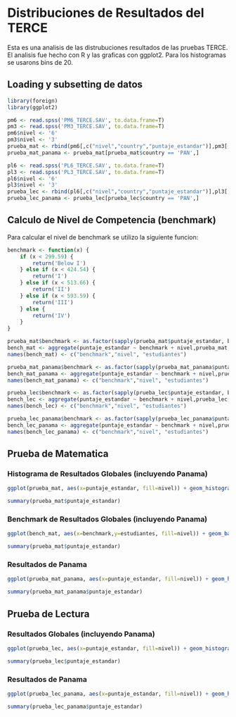 # Distribuciones de Resultados del TERCE

Esta es una analisis de las distrubuciones resultados de las pruebas TERCE. El analisis fue hecho con R y las graficas con ggplot2.
Para los histogramas se usarons bins de 20.

## Loading y subsetting de datos
```r
library(foreign)
library(ggplot2)

pm6 <- read.spss('PM6_TERCE.SAV', to.data.frame=T)
pm3 <- read.spss('PM3_TERCE.SAV', to.data.frame=T)
pm6$nivel <- '6'
pm3$nivel <- '3'
prueba_mat <- rbind(pm6[,c("nivel","country","puntaje_estandar")],pm3[,c("nivel","country","puntaje_estandar")])
prueba_mat_panama <- prueba_mat[prueba_mat$country == 'PAN',]

pl6 <- read.spss('PL6_TERCE.SAV', to.data.frame=T)
pl3 <- read.spss('PL3_TERCE.SAV', to.data.frame=T)
pl6$nivel <- '6'
pl3$nivel <- '3'
prueba_lec <- rbind(pl6[,c("nivel","country","puntaje_estandar")],pl3[,c("nivel","country","puntaje_estandar")])
prueba_lec_panama <- prueba_lec[prueba_lec$country == 'PAN',]
```

## Calculo de Nivel de Competencia (benchmark)
Para calcular el nivel de benchmark se utilizo la siguiente funcion:
```r
benchmark <- function(x) {
    if (x < 299.59) {
        return('Below I')
    } else if (x < 424.54) {
        return('I')
    } else if (x < 513.66) {
        return('II')
    } else if (x < 593.59) {
        return('III')
    } else {
        return('IV')
    }
}
```
```r
prueba_mat$benchmark <- as.factor(sapply(prueba_mat$puntaje_estandar, benchmark))
bench_mat <- aggregate(puntaje_estandar ~ benchmark + nivel,prueba_mat,length)
names(bench_mat) <- c("benchmark","nivel", "estudiantes")

prueba_mat_panama$benchmark <- as.factor(sapply(prueba_mat_panama$puntaje_estandar, benchmark))
bench_mat_panama <- aggregate(puntaje_estandar ~ benchmark + nivel,prueba_mat_panama,length)
names(bench_mat_panama) <- c("benchmark","nivel", "estudiantes")

prueba_lec$benchmark <- as.factor(sapply(prueba_lec$puntaje_estandar, benchmark))
bench_lec <- aggregate(puntaje_estandar ~ benchmark + nivel,prueba_lec,length)
names(bench_lec) <- c("benchmark","nivel", "estudiantes")

prueba_lec_panama$benchmark <- as.factor(sapply(prueba_lec_panama$puntaje_estandar, benchmark))
bench_lec_panama <- aggregate(puntaje_estandar ~ benchmark + nivel,prueba_lec_panama,length)
names(bench_lec_panama) <- c("benchmark","nivel", "estudiantes")
```

## Prueba de Matematica
### Histograma de Resultados Globales (incluyendo Panama)
```r
ggplot(prueba_mat, aes(x=puntaje_estandar, fill=nivel)) + geom_histogram(alpha=.5, position="identity",binwidth=20)
```
```r
summary(prueba_mat$puntaje_estandar)
```

### Benchmark de Resultados Globales (incluyendo Panama)
```r
ggplot(bench_mat, aes(x=benchmark,y=estudiantes, fill=nivel)) + geom_bar(stat="identity", position=position_dodge())
```
```r
summary(prueba_mat$puntaje_estandar)
```

### Resultados de Panama
```r
ggplot(prueba_mat_panama, aes(x=puntaje_estandar, fill=nivel)) + geom_histogram(alpha=.5, position="identity",binwidth=20)
```
```r
summary(prueba_mat_panama$puntaje_estandar)
```

## Prueba de Lectura
### Resultados Globales (incluyendo Panama)
```r
ggplot(prueba_lec, aes(x=puntaje_estandar, fill=nivel)) + geom_histogram(alpha=.5, position="identity",binwidth=20)
```
```r
summary(prueba_lec$puntaje_estandar)
```

### Resultados de Panama
```r
ggplot(prueba_lec_panama, aes(x=puntaje_estandar, fill=nivel)) + geom_histogram(alpha=.5, position="identity",binwidth=20)
```
```r
summary(prueba_lec_panama$puntaje_estandar)
```

